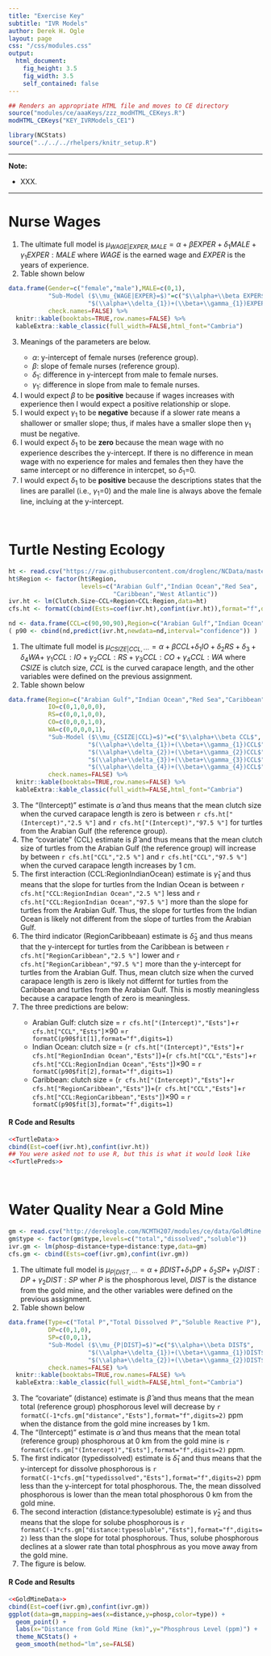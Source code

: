 ```yaml
---
title: "Exercise Key"
subtitle: "IVR Models"
author: Derek H. Ogle
layout: page
css: "/css/modules.css"
output:
  html_document:
    fig_height: 3.5
    fig_width: 3.5
    self_contained: false
---
```


```r
## Renders an appropriate HTML file and moves to CE directory
source("modules/ce/aaaKeys/zzz_modHTML_CEKeys.R")
modHTML_CEKeys("KEY_IVRModels_CE1")
```

```r
library(NCStats)
source("../../../rhelpers/knitr_setup.R")
```

----

<div class="alert alert-warning">
<strong>Note:</strong> 
<ul>
  <li>XXX.</li>
</ul>
</div>

----

# Nurse Wages

1. The ultimate full model is $\mu_{WAGE|EXPER,MALE} = \alpha+\beta EXPER+\delta_{1}MALE+\gamma_{1}EXPER:MALE$ where $WAGE$ is the earned wage and $EXPER$ is the years of experience.
1. Table shown below

```r
data.frame(Gender=c("female","male"),MALE=c(0,1),
           "Sub-Model ($\\mu_{WAGE|EXPER}=$)"=c("$\\alpha+\\beta EXPER$",
                      "$(\\alpha+\\delta_{1})+(\\beta+\\gamma_{1})EXPER$"),
           check.names=FALSE) %>%
  knitr::kable(booktabs=TRUE,row.names=FALSE) %>%
  kableExtra::kable_classic(full_width=FALSE,html_font="Cambria")
```

<ol start="3">
  <li> Meanings of the parameters are below.</li>
    <ul>
      <li>$\alpha$: y-intercept of female nurses (reference group).
      <li>$\beta$: slope of female nurses (reference group).
      <li>$\delta_{1}$: difference in y-intercept from male to female nurses.
      <li>$\gamma_{1}$: difference in slope from male to female nurses.
    </ul>
  <li>I would expect $\beta$ to be <strong>positive</strong> because if wages increases with experience then I would expect a positive relationship or slope.</li>
  <li>I would expect $\gamma_{1}$ to be <strong>negative</strong> because if a slower rate means a shallower or smaller slope; thus, if males have a smaller slope then $\gamma_{1}$ must be negative.</li>
  <li>I would expect $\delta_{1}$ to be <strong>zero</strong> because the mean wage with no experience describes the y-intercept. If there is no difference in mean wage with no experience for males and females then they have the same intercept or no difference in intercpet, so $\delta_{1}$=0.</li>
  <li>I would expect $\delta_{1}$ to be <strong>positive</strong> because the descriptions states that the lines are parallel (i.e., $\gamma_{1}$=0) and the male line is always above the female line, incluing at the y-intercept.</li>
</ol>

&nbsp;

# Turtle Nesting Ecology
```r
ht <- read.csv("https://raw.githubusercontent.com/droglenc/NCData/master/HawksbillTurtles.csv")
ht$Region <- factor(ht$Region,
                    levels=c("Arabian Gulf","Indian Ocean","Red Sea",
                             "Caribbean","West Atlantic"))
ivr.ht <- lm(Clutch.Size~CCL+Region+CCL:Region,data=ht)
cfs.ht <- formatC(cbind(Ests=coef(ivr.ht),confint(ivr.ht)),format="f",digits=2)
```
```r
nd <- data.frame(CCL=c(90,90,90),Region=c("Arabian Gulf","Indian Ocean","Caribbean"))
( p90 <- cbind(nd,predict(ivr.ht,newdata=nd,interval="confidence")) )
```

1. The ultimate full model is $\mu_{CSIZE|CCL,\cdots} = \alpha+\beta CCL+$$\delta_{1}IO+\delta_{2}RS+\delta_{3}+\delta_{4}WA+$ $\gamma_{1}CCL:IO+\gamma_{2}CCL:RS+\gamma_{3}CCL:CO+\gamma_{4}CCL:WA$ where $CSIZE$ is clutch size, $CCL$ is the curved carapace length, and the other variables were defined on the previous assignment.
1. Table shown below

```r
data.frame(Region=c("Arabian Gulf","Indian Ocean","Red Sea","Caribbean","West Atlantic"),
           IO=c(0,1,0,0,0),
           RS=c(0,0,1,0,0),
           CO=c(0,0,0,1,0),
           WA=c(0,0,0,0,1),
           "Sub-Model ($\\mu_{CSIZE|CCL}=$)"=c("$\\alpha+\\beta CCL$",
                      "$(\\alpha+\\delta_{1})+(\\beta+\\gamma_{1})CCL$",
                      "$(\\alpha+\\delta_{2})+(\\beta+\\gamma_{2})CCL$",
                      "$(\\alpha+\\delta_{3})+(\\beta+\\gamma_{3})CCL$",
                      "$(\\alpha+\\delta_{4})+(\\beta+\\gamma_{4})CCL$"),
           check.names=FALSE) %>%
  knitr::kable(booktabs=TRUE,row.names=FALSE) %>%
  kableExtra::kable_classic(full_width=FALSE,html_font="Cambria")
```

<ol start="3">
<li>The "(Intercept)" estimate is $\hat{\alpha}$ and thus means that the mean clutch size when the curved carapace length is zero is between `r cfs.ht["(Intercept)","2.5 %"]` and `r cfs.ht["(Intercept)","97.5 %"]` for turtles from the Arabian Gulf (the reference group).</li>
<li>The "covariate" (CCL) estimate is $\hat{\beta}$ and thus means that the mean clutch size of turtles from the Arabian Gulf (the reference group) will increase by between `r cfs.ht["CCL","2.5 %"]` and  `r cfs.ht["CCL","97.5 %"]` when the curved carapace length increases by 1 cm.</li>
<li>The first interaction (CCL:RegionIndianOcean) estimate is $\hat{\gamma}_{1}$ and thus means that the slope for turtles from the Indian Ocean is between `r cfs.ht["CCL:RegionIndian Ocean","2.5 %"]` less and  `r cfs.ht["CCL:RegionIndian Ocean","97.5 %"]` more than the slope for turtles from the Arabian Gulf. Thus, the slope for turtles from the Indian Ocean is likely not different from the slope of turtles from the Arabian Gulf.</li>
<li>The third indicator (RegionCaribbeaan) estimate is $\hat{\delta}_{3}$ and thus means that the y-intercept for turtles from the Caribbean is between `r cfs.ht["RegionCaribbean","2.5 %"]` lower and `r cfs.ht["RegionCaribbean","97.5 %"]` more than the y-intercept for turtles from the Arabian Gulf. Thus, mean clutch size when the curved carapace length is zero is likely not differnt for turtles from the Caribbean and turtles from the Arabian Gulf. This is mostly meaningless because a carapace length of zero is meaningless.</li>
<li>The three predictions are below:</li>
<ul>
  <li>Arabian Gulf: clutch size = `r cfs.ht["(Intercept)","Ests"]`+`r cfs.ht["CCL","Ests"]`&times;90 =`r formatC(p90$fit[1],format="f",digits=1)`</li>
  <li>Indian Ocean: clutch size = (`r cfs.ht["(Intercept)","Ests"]`+`r cfs.ht["RegionIndian Ocean","Ests"]`)+(`r cfs.ht["CCL","Ests"]`+`r cfs.ht["CCL:RegionIndian Ocean","Ests"]`)&times;90 = `r formatC(p90$fit[2],format="f",digits=1)`</li>
  <li>Caribbean: clutch size = (`r cfs.ht["(Intercept)","Ests"]`+`r cfs.ht["RegionCaribbean","Ests"]`)+(`r cfs.ht["CCL","Ests"]`+`r cfs.ht["CCL:RegionCaribbean","Ests"]`)&times;90 = `r formatC(p90$fit[3],format="f",digits=1)`</li>
</ul>
</ol>

#### R Code and Results
```r
<<TurtleData>>
cbind(Est=coef(ivr.ht),confint(ivr.ht))
## You were asked not to use R, but this is what it would look like
<<TurtlePreds>>
```

&nbsp;

# Water Quality Near a Gold Mine
```r
gm <- read.csv("http://derekogle.com/NCMTH207/modules/ce/data/GoldMine.csv")
gm$type <- factor(gm$type,levels=c("total","dissolved","soluble"))
ivr.gm <- lm(phosp~distance+type+distance:type,data=gm)
cfs.gm <- cbind(Ests=coef(ivr.gm),confint(ivr.gm))
```

1. The ultimate full model is $\mu_{P|DIST,\cdots} = \alpha+\beta DIST+$$\delta_{1}DP+\delta_{2}SP+$ $\gamma_{1}DIST:DP+\gamma_{2}DIST:SP$ wher $P$ is the phosphorous level, $DIST$ is the distance from the gold mine, and the other variables were defined on the previous assignment.
1. Table shown below

```r
data.frame(Type=c("Total P","Total Dissolved P","Soluble Reactive P"),
           DP=c(0,1,0),
           SP=c(0,0,1),
           "Sub-Model ($\\mu_{P|DIST}=$)"=c("$\\alpha+\\beta DIST$",
                      "$(\\alpha+\\delta_{1})+(\\beta+\\gamma_{1})DIST$",
                      "$(\\alpha+\\delta_{2})+(\\beta+\\gamma_{2})DIST$"),
           check.names=FALSE) %>%
  knitr::kable(booktabs=TRUE,row.names=FALSE) %>%
  kableExtra::kable_classic(full_width=FALSE,html_font="Cambria")
```

<ol start="3">
<li>The "covariate" (distance) estimate is $\hat{\beta}$ and thus means that the mean total (reference group) phosphorous level will decrease by `r formatC(-1*cfs.gm["distance","Ests"],format="f",digits=2)` ppm when the distance from the gold mine increases by 1 km.</li>
<li>The "(Intercept)" estimate is $\hat{\alpha}$ and thus means that the mean total (reference group) phosphorous at 0 km from the gold mine is `r formatC(cfs.gm["(Intercept)","Ests"],format="f",digits=2)` ppm.</li>
<li>The first indicator (typedissolved) estimate is $\hat{\delta}_{1}$ and thus means that the y-intercept for dissolve phosphorous is `r formatC(-1*cfs.gm["typedissolved","Ests"],format="f",digits=2)` ppm less than the y-intercept for total phosphorous. The, the mean dissolved phosphorous is lower than the mean total phosphorous 0 km from the gold mine.
<li>The second interaction (distance:typesoluble) estimate is $\hat{\gamma}_{2}$ and thus means that the slope for solube phosphorous is `r formatC(-1*cfs.gm["distance:typesoluble","Ests"],format="f",digits=2)` less than the slope for total phosphorous. Thus, solube phosphorous declines at a slower rate than total phosphrous as you move away from the gold mine.</li>
<li>The figure is below.</li>
</ol>

#### R Code and Results
```r
<<GoldMineData>>
cbind(Est=coef(ivr.gm),confint(ivr.gm))
ggplot(data=gm,mapping=aes(x=distance,y=phosp,color=type)) +  
  geom_point() +  
  labs(x="Distance from Gold Mine (km)",y="Phosphrous Level (ppm)") +  
  theme_NCStats() +  
  geom_smooth(method="lm",se=FALSE)
```
